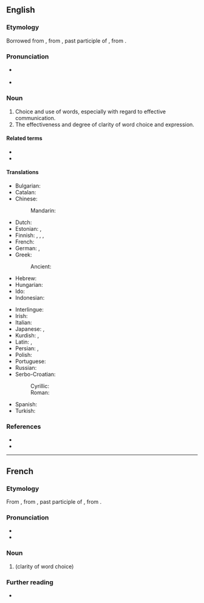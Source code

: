 ==English==

===Etymology===
{{PIE root|en|deyḱ}}
Borrowed from {{bor|en|la|dictio|dictiō, dictiōnis}}, from {{m|la|dictus}}, past participle of {{m|la|dicere||to speak}}, from {{der|en|ine-pro|*deyḱ-||to show, point out}}.

===Pronunciation===
* {{a|UK}} {{IPA|en|/ˈdɪkʃən/}}
* {{audio|en|en-us-diction.ogg|Audio (US)}}
*: {{rhymes|en|ɪkʃən}}

===Noun===
{{en-noun|~}}

# Choice and use of words, especially with regard to effective communication.
# The effectiveness and degree of clarity of word choice and expression.

====Related terms====
* {{l|en|dictate}}
* {{l|en|dictionary}}

====Translations====
{{trans-top|clarity of word choice}}
* Bulgarian: {{t+|bg|ди́кция|f}}
* Catalan: {{t|ca|dicció|f}}
* Chinese:
*: Mandarin: {{t+|cmn|吐字|tr=tǔzì|sc=Hani}}
* Dutch: {{t+|nl|dictie|f}}
* Estonian: {{t|et|väljendusviis}}, {{t|et|sõnastus}}
* Finnish: {{t|fi|sananvalinta}}, {{t|fi|lausuntatapa}}, {{t|fi|kirjoitustapa}}, {{t+|fi|diktio}}
* French: {{t+|fr|diction|f}}
* German: {{t+|de|Ausdrucksweise|f}}, {{t+|de|Diktion|f}}
* Greek:
*: Ancient: {{t|grc|λέξις|f}}
* Hebrew: {{t|he|דיקציה|f|tr=diqtzia|sc=Hebr}}
* Hungarian: {{t+|hu|előadásmód}}
* Ido: {{t+|io|diciono}}
* Indonesian: {{t+|id|diksi}}
{{trans-mid}}
* Interlingue: {{t|ie|diction}}
* Irish: {{t|ga|briathraíocht|f}}
* Italian: {{t+|it|dizione|f}}
* Japanese: {{t+|ja|言い回し|tr=いいまわし, iimawashi|sc=Jpan}}, {{t|ja|ディクション|tr=dikushon|sc=Jpan}}
* Kurdish: {{t+|ku|gotin|f|sc=ku-Arab}}, {{t+|ku|derbirîn|sc=ku-Arab}}
* Latin: {{t|la|dictio}}, {{t|la|eloquium}}
* Persian: {{t|fa|گویه|tr=guye|sc=fa-Arab}}, {{t+|fa|بیان|tr=bayân|sc=fa-Arab}}
* Polish: {{t+|pl|dykcja|f}}
* Portuguese: {{t+|pt|dicção|f}}
* Russian: {{t+|ru|ди́кция|f}}
* Serbo-Croatian:
*: Cyrillic: {{t|sh|дѝкција|f}}
*: Roman: {{t+|sh|dìkcija|f}}
* Spanish: {{t+|es|dicción|f}}
* Turkish: {{t|tr|söyleyim}}
{{trans-bottom}}

===References===
* {{R:OneLook}}
* {{R:Century 1911}}

----

==French==
{{wp|lang=fr}}

===Etymology===
{{PIE root|fr|deyḱ}}
From {{inh|fr|la|dictio|dictiō, dictiōnis}}, from {{m|la|dictus}}, past participle of {{m|la|dicere||to speak}}, from {{inh|fr|ine-pro|*deyḱ-||to show, point out}}.

===Pronunciation===
* {{fr-IPA}}
* {{audio|fr|LL-Q150 (fra)-WikiLucas00-diction.wav|Audio}}

===Noun===
{{fr-noun|f}}

# {{l|en|diction}} (clarity of word choice)

===Further reading===
* {{R:TLFi}}